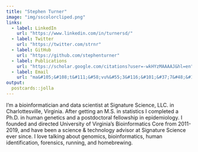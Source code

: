 ```yaml
---
title: "Stephen Turner"
image: "img/sscolorcliped.png"
links:
  - label: LinkedIn
    url: "https://www.linkedin.com/in/turnersd/"
  - label: Twitter
    url: "https://twitter.com/strnr"
  - label: GitHub
    url: "https://github.com/stephenturner"
  - label: Publications
    url: "https://scholar.google.com/citations?user=-wkHYzMAAAAJ&hl=en"
  - label: Email
    url: "ma&#105;&#108;t&#111;&#58;vu%&#55;3&#116;&#101;&#37;7&#48;&#104;e&#37;6E&#64;gm&#37;61&#105;%6C&#46;%63&#111;m"
output:
  postcards::jolla
---
```

 
I'm a bioinformatician and data scientist at Signature Science, LLC. in Charlottesville, Virginia. After getting an M.S. in statistics I completed a Ph.D. in human genetics and a postdoctoral fellowship in epidemiology. I founded and directed University of Virginia's Bioinformatics Core from 2011-2019, and have been a science & technology advisor at Signature Science ever since. I love talking about genomics, bioinformatics, human identification, forensics, running, and homebrewing.
